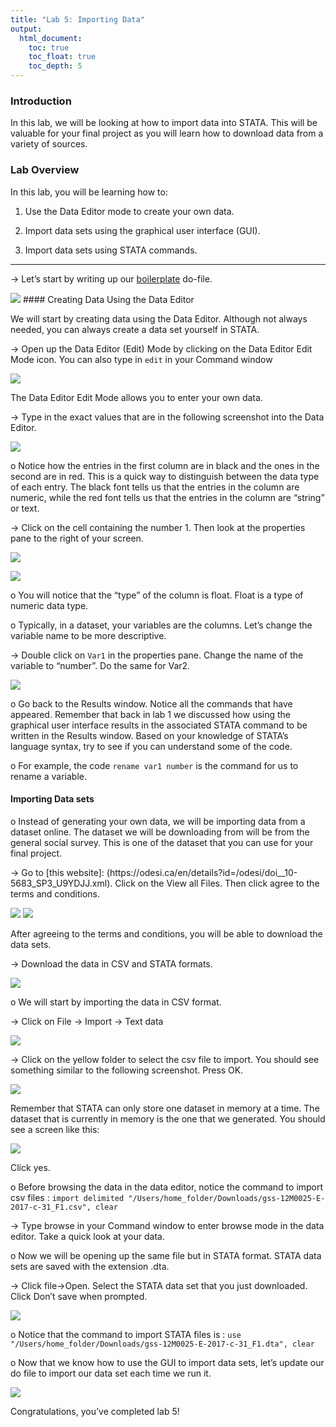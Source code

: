 ```yaml
---
title: "Lab 5: Importing Data"
output: 
  html_document:
    toc: true
    toc_float: true
    toc_depth: 5
---
```

### Introduction
In this lab, we will be looking at how to import data into STATA. This will be valuable for your final project as you will learn how to download data from a variety of sources.  

### Lab Overview 
In this lab, you will be learning how to: 

1. Use the Data Editor mode to create your own data.  

2. Import data sets using the graphical user interface (GUI).  

3. Import data sets using STATA commands.  

<hr>  

-> Let’s start by writing up our [boilerplate](cheatsheets.html) do-file. 

![](/Users/home_folder/econ5060_website/images/lab_5/Picture1.png)
#### Creating Data Using the Data Editor

We will start by creating data using the Data Editor. Although not always needed, you can always create a data set yourself in STATA.

-> Open up the Data Editor (Edit) Mode by clicking on the Data Editor Edit Mode icon. You can also type in `edit` in your Command window

![](/Users/home_folder/econ5060_website/images/lab_5/Picture2.png)

The Data Editor Edit Mode allows you to enter your own data.

-> Type in the exact values that are in the following screenshot into the Data Editor.

![](/Users/home_folder/econ5060_website/images/lab_5/Picture3.png)

o	Notice how the entries in the first column are in black and the ones in the second are in red. This is a quick way to distinguish between the data type of each entry. The black font tells us that the entries in the column are numeric, while the red font tells us that the entries in the column are “string” or text.

-> Click on the cell containing the number 1. Then look at the properties pane to the right of your screen.

![](/Users/home_folder/econ5060_website/images/lab_5/Picture4.png)

![](/Users/home_folder/econ5060_website/images/lab_5/Picture5.png)

o	You will notice that the “type” of the column is float. Float is a type of numeric data type.

o	Typically, in a dataset, your variables are the columns. Let’s change the variable name to be more descriptive. 

-> Double click on `Var1` in the properties pane. Change the name of the variable to “number”. Do the same for Var2. 

![](/Users/home_folder/econ5060_website/images/lab_5/Picture6.png)

o	Go back to the Results window. Notice all the commands that have appeared. Remember that back in lab 1 we discussed how using the graphical user interface results in the associated STATA command to be written in the Results window. Based on your knowledge of STATA’s language syntax, try to see if you can understand some of the code. 

o	For example, the code `rename var1 number` is the command for us to rename a variable. 

#### Importing Data sets
o	Instead of generating your own data, we will be importing data from a dataset online. The dataset we will be downloading from will be from the general social survey. This is one of the dataset that you can use for your final project. 

-> Go to [this website]: (https://odesi.ca/en/details?id=/odesi/doi__10-5683_SP3_U9YDJJ.xml). Click on the View all Files. Then click agree to the terms and conditions.  

![](/Users/home_folder/econ5060_website/images/lab_5/Picture7.png)
![](/Users/home_folder/econ5060_website/images/lab_5/Picture8.png)


After agreeing to the terms and conditions, you will be able to download the data sets.

-> Download the data in CSV and STATA formats. 

![](/Users/home_folder/econ5060_website/images/lab_5/Picture9.png)

o	We will start by importing the data in CSV format. 

-> Click on File -> Import -> Text data 

![](/Users/home_folder/econ5060_website/images/lab_5/Picture10.png)

-> Click on the yellow folder to select the csv file to import. You should see something similar to the following screenshot. Press OK. 

![](/Users/home_folder/econ5060_website/images/lab_5/Picture11.png)

Remember that STATA can only store one dataset in memory at a time. The dataset that is currently in memory is the one that we generated. You should see a screen like this: 

![](/Users/home_folder/econ5060_website/images/lab_5/Picture12.png)

Click yes.

o	Before browsing the data in the data editor, notice the command to import csv files : ` import delimited "/Users/home_folder/Downloads/gss-12M0025-E-2017-c-31_F1.csv", clear` 

-> Type browse in your Command window to enter browse mode in the data editor. Take a quick look at your data.

o	Now we will be opening up the same file but in STATA format. STATA data sets are saved with the extension .dta.

-> Click file->Open. Select the STATA data set that you just downloaded. Click Don’t save when prompted. 

![](/Users/home_folder/econ5060_website/images/lab_5/Picture13.png)

o	Notice that the command to import STATA files is : `use "/Users/home_folder/Downloads/gss-12M0025-E-2017-c-31_F1.dta", clear`

o	Now that we know how to use the GUI to import data sets, let’s update our do file to import our data set each time we run it. 

![](/Users/home_folder/econ5060_website/images/lab_5/Picture14.png)

Congratulations, you’ve completed lab 5!





